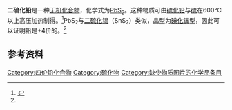 {{chembox
| verifiedrevid = 419901227
| ImageFile = SnS2-bas.png
| ImageSize = 
| IUPACName = {{citation needed|lead(IV) sulfide}}
| OtherNames = lead disulfide
| Section1 = {{Chembox Identifiers
|   CASNo_Ref = {{cascite|correct|CAS}}
| CASNo = 12137-74-5
|   PubChem = 
|   SMILES = 
}}
| Section2 = {{Chembox Properties
|   Formula = PbS<sub>2</sub>
|   MolarMass = 271.332
|   Appearance = 
|   Density = 
|   MeltingPt = 
|   BoilingPt = 
|   Solubility = 
}}
|Section3={{Chembox Structure
| Reference =<ref name=str>{{cite journal|author=Silverman, M. S. | title=High-pressure (70-kilobar) Synthesis of New Crystalline Lead Dichalcogenides| journal=[[Inorganic_Chemistry_(journal)|Inorganic Chemistry]]|year= 1966|volume= 5|issue=11| pages=2067–9 | doi=10.1021/ic50045a056}}</ref>
| Coordination = Octahedral (Pb<sup>4+</sup>)
| CrystalStruct = [[Rhombohedral|Rhombohedral]], [[Pearson_symbol|hP3]]
| SpaceGroup = P{{overline|3}}m1, No. 164
| PointGroup = {{overline|3}} 2/m
| LattConst_a = 3.89 Å
| LattConst_c = 5.91 Å
| LattConst_gamma = 120
 }}
| Section7 = {{Chembox Hazards
|   MainHazards = 
|   FlashPt = 
|   Autoignition = 
}}
}}
'''二硫化铅'''是一种[[无机化合物|无机化合物]]，化学式为[[铅|Pb]][[硫|S<sub>2</sub>]]。这种物质可由[[硫化铅|硫化铅]]与[[硫|硫]]在600°C以上高压加热制得。<ref>{{cite journal|author=Silverman, M. S. | title=High-pressure (70-kilobar) Synthesis of New Crystalline Lead Dichalcogenides| journal=[[无机化学_(期刊)|Inorganic Chemistry]]|date= 1966|volume= 5|issue=11| pages=2067–9 | doi=10.1021/ic50045a056}}</ref>PbS<sub>2</sub>与[[二硫化锡|二硫化锡]]（SnS<sub>2</sub>）类似，晶型为[[碘化镉|碘化镉]]型，因此可以证明铅是+4价的。<ref name=str/>

==参考资料==
{{reflist}}

{{铅化合物}}

[[Category:四价铅化合物|Category:四价铅化合物]]
[[Category:硫化物|Category:硫化物]]
[[Category:缺少物质图片的化学品条目|Category:缺少物质图片的化学品条目]]

{{inorganic-compound-stub}}